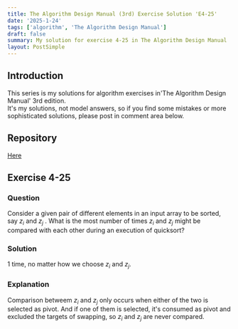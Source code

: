 ```yaml
---
title: The Algorithm Design Manual (3rd) Exercise Solution 'E4-25'
date: '2025-1-24'
tags: ['algorithm', 'The Algorithm Design Manual']
draft: false
summary: My solution for exercise 4-25 in The Algorithm Design Manual
layout: PostSimple
---
```


<TOCInline toc={props.toc} toHeading={5} asDisclosure={true} />

## Introduction

This series is my solutions for algorithm exercises in'The Algorithm Design Manual' 3rd edition.  
It's my solutions, not model answers, so if you find some mistakes or more sophisticated solutions, please post in comment area below.

## Repository

[Here](https://github.com/dede-20191130/tadm-solutions)

## Exercise 4-25

### Question

Consider a given pair of different elements in an input array to be sorted,
say $z_i$ and $z_j$ . What is the most number of times $z_i$ and $z_j$ might be compared
with each other during an execution of quicksort?

### Solution

1 time, no matter how we choose $z_i$ and $z_j$.

### Explanation

Comparison betweem $z_i$ and $z_j$ only occurs when either of the two is selected as pivot. And if one of them is selected, it's consumed as pivot and excluded the targets of swapping, so $z_i$ and $z_j$ are never compared.

